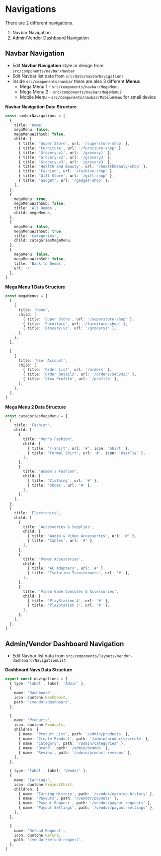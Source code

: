 # Navigations

There are 2 different navigations.

1. Navbar Navigation
2. Admin/Vendor Dashboard Navigation

## Navbar Navigation

- Edit **Navbar Navigation** style or design from `src/components/navbar/Navbar`
- Edit Navbar list data from `src/data/navbarNavigations`
- Inside `src/components/navbar` there are also 3 different **Menu**s
  - Mega Menu 1 - `src/components/navbar/MegaMenu`
  - Mega Menu 2 - `src/components/navbar/MegaMenu2`
  - Mobile Menu - `src/components/navbar/MobileMenu` for small device

**Navbar Navigation Data Structure**

```ts copy showLineNumbers
const navbarNavigations = [
  {
    title: 'Home',
    megaMenu: false,
    megaMenuWithSub: false,
    child: [
      { title: 'Super Store', url: '/superstore-shop' },
      { title: 'Furniture', url: '/furniture-shop' },
      { title: 'Grocery-v1', url: '/grocery1' },
      { title: 'Grocery-v2', url: '/grocery2' },
      { title: 'Grocery-v3', url: '/grocery3' },
      { title: 'Health and Beauty', url: '/healthbeauty-shop' },
      { title: 'Fashion', url: '/fashion-shop' },
      { title: 'Gift Store', url: '/gift-shop' },
      { title: 'Gadget', url: '/gadget-shop' },
    ],
  },
  {
    megaMenu: true,
    megaMenuWithSub: false,
    title: 'All Demos',
    child: megaMenus,
  },
  {
    megaMenu: false,
    megaMenuWithSub: true,
    title: 'Categories',
    child: categoriesMegaMenu,
  },
  {
    megaMenu: false,
    megaMenuWithSub: false,
    title: 'Back to Demos',
    url: '/',
  },
]
```

**Mega Menu 1 Data Structure**

```ts copy showLineNumbers
const megaMenus = [
  [
    {
      title: 'Home',
      child: [
        { title: 'Super Store', url: '/superstore-shop' },
        { title: 'Furniture', url: '/furniture-shop' },
        { title: 'Grocery-v1', url: '/grocery1' },
      ],
    },
  ],

  [
    {
      title: 'User Account',
      child: [
        { title: 'Order List', url: '/orders' },
        { title: 'Order Details', url: '/orders/5452423' },
        { title: 'View Profile', url: '/profile' },
      ],
    },
  ],
]
```

**Mega Menu 2 Data Structure**

```ts copy showLineNumbers
const categoriesMegaMenu = [
  {
    title: 'Fashion',
    child: [
      {
        title: "Men's Fashion",
        child: [
          { title: 'T-Shirt', url: '#', icon: 'Shirt' },
          { title: 'Formal Shirt', url: '#', icon: 'UserTie' },
        ],
      },
      {
        title: "Women's Fashion",
        child: [
          { title: 'Clothing', url: '#' },
          { title: 'Shoes', url: '#' },
        ],
      },
    ],
  },
  {
    title: 'Electronics',
    child: [
      {
        title: 'Accessories & Supplies',
        child: [
          { title: 'Audio & Video Accessories', url: '#' },
          { title: 'Cables', url: '#' },
        ],
      },
      {
        title: 'Power Accessories',
        child: [
          { title: 'AC Adapters', url: '#' },
          { title: 'Isolation Transformers', url: '#' },
        ],
      },
      {
        title: 'Video Game Consoles & Accessories',
        child: [
          { title: 'PlayStation 4', url: '#' },
          { title: 'PlayStation 3', url: '#' },
        ],
      },
    ],
  },
]
```

## Admin/Vendor Dashboard Navigation

- Edit Navbar list data from `src/components/layouts/vendor-dashboard/NavigationList`

**Dashboard Navs Data Structure**

```ts copy showLineNumbers
export const navigations = [
  { type: 'label', label: 'Admin' },
  {
    name: 'Dashboard',
    icon: duotone.Dashboard,
    path: '/vendor/dashboard',
  },

  {
    name: 'Products',
    icon: duotone.Products,
    children: [
      { name: 'Product List', path: '/admin/products' },
      { name: 'Create Product', path: '/admin/products/create' },
      { name: 'Category', path: '/admin/categories' },
      { name: 'Brand', path: '/admin/brands' },
      { name: 'Review', path: '/admin/product-reviews' },
    ],
  },

  { type: 'label', label: 'Vendor' },
  {
    name: 'Earnings',
    icon: duotone.ProjectChart,
    children: [
      { name: 'Earning History', path: '/vendor/earning-history' },
      { name: 'Payouts', path: '/vendor/payouts' },
      { name: 'Payout Request', path: '/vendor/payout-requests' },
      { name: 'Payout Settings', path: '/vendor/payout-settings' },
    ],
  },

  {
    name: 'Refund Request',
    icon: duotone.Refund,
    path: '/vendor/refund-request',
  },
]
```
